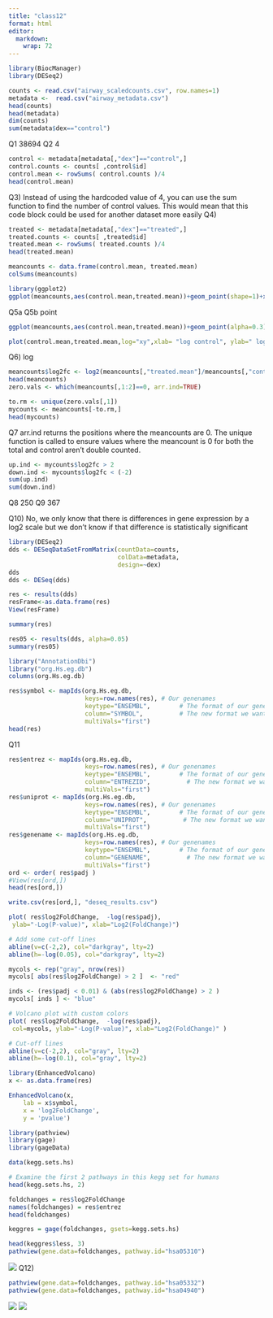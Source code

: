 ```yaml
---
title: "class12"
format: html
editor: 
  markdown: 
    wrap: 72
---
```


```r
library(BiocManager)
library(DESeq2)
```

```r
counts <- read.csv("airway_scaledcounts.csv", row.names=1)
metadata <-  read.csv("airway_metadata.csv")
head(counts)
head(metadata)
dim(counts)
sum(metadata$dex=="control")
```

Q1 38694 Q2 4

```r
control <- metadata[metadata[,"dex"]=="control",]
control.counts <- counts[ ,control$id]
control.mean <- rowSums( control.counts )/4 
head(control.mean)
```

Q3) Instead of using the hardcoded value of 4, you can use the sum
function to find the number of control values. This would mean that this
code block could be used for another dataset more easily Q4)

```r
treated <- metadata[metadata[,"dex"]=="treated",]
treated.counts <- counts[ ,treated$id]
treated.mean <- rowSums( treated.counts )/4 
head(treated.mean)
```

```r
meancounts <- data.frame(control.mean, treated.mean)
colSums(meancounts)
```

```r
library(ggplot2)
ggplot(meancounts,aes(control.mean,treated.mean))+geom_point(shape=1)+xlab("control")+ylab("treated")
```

Q5a Q5b point

```r
ggplot(meancounts,aes(control.mean,treated.mean))+geom_point(alpha=0.3)+xlab("control")+ylab("treated")
```

```r
plot(control.mean,treated.mean,log="xy",xlab= "log control", ylab=" log treated")
```

Q6) log

```r
meancounts$log2fc <- log2(meancounts[,"treated.mean"]/meancounts[,"control.mean"])
head(meancounts)
zero.vals <- which(meancounts[,1:2]==0, arr.ind=TRUE)

to.rm <- unique(zero.vals[,1])
mycounts <- meancounts[-to.rm,]
head(mycounts)
```

Q7 arr.ind returns the positions where the meancounts are 0. The unique
function is called to ensure values where the meancount is 0 for both
the total and control aren't double counted.

```r
up.ind <- mycounts$log2fc > 2
down.ind <- mycounts$log2fc < (-2)
sum(up.ind)
sum(down.ind)
```

Q8 250 Q9 367

Q10) No, we only know that there is differences in gene expression by a
log2 scale but we don't know if that difference is statistically
significant

```r
library(DESeq2)
dds <- DESeqDataSetFromMatrix(countData=counts, 
                              colData=metadata, 
                              design=~dex)
dds
dds <- DESeq(dds)
```

```r
res <- results(dds)
resFrame<-as.data.frame(res)
View(resFrame)
```

```r
summary(res)
```

```r
res05 <- results(dds, alpha=0.05)
summary(res05)
```

```r
library("AnnotationDbi")
library("org.Hs.eg.db")
columns(org.Hs.eg.db)
```

```r
res$symbol <- mapIds(org.Hs.eg.db,
                     keys=row.names(res), # Our genenames
                     keytype="ENSEMBL",        # The format of our genenames
                     column="SYMBOL",          # The new format we want to add
                     multiVals="first")
head(res)
```

Q11

```r
res$entrez <- mapIds(org.Hs.eg.db,
                     keys=row.names(res), # Our genenames
                     keytype="ENSEMBL",        # The format of our genenames
                     column="ENTREZID",          # The new format we want to add
                     multiVals="first")
res$uniprot <- mapIds(org.Hs.eg.db,
                     keys=row.names(res), # Our genenames
                     keytype="ENSEMBL",        # The format of our genenames
                     column="UNIPROT",          # The new format we want to add
                     multiVals="first")
res$genename <- mapIds(org.Hs.eg.db,
                     keys=row.names(res), # Our genenames
                     keytype="ENSEMBL",        # The format of our genenames
                     column="GENENAME",          # The new format we want to add
                     multiVals="first")
ord <- order( res$padj )
#View(res[ord,])
head(res[ord,])
```

```r
write.csv(res[ord,], "deseq_results.csv")
```

```r
plot( res$log2FoldChange,  -log(res$padj), 
 ylab="-Log(P-value)", xlab="Log2(FoldChange)")

# Add some cut-off lines
abline(v=c(-2,2), col="darkgray", lty=2)
abline(h=-log(0.05), col="darkgray", lty=2)
```

```r
mycols <- rep("gray", nrow(res))
mycols[ abs(res$log2FoldChange) > 2 ]  <- "red" 

inds <- (res$padj < 0.01) & (abs(res$log2FoldChange) > 2 )
mycols[ inds ] <- "blue"

# Volcano plot with custom colors 
plot( res$log2FoldChange,  -log(res$padj), 
 col=mycols, ylab="-Log(P-value)", xlab="Log2(FoldChange)" )

# Cut-off lines
abline(v=c(-2,2), col="gray", lty=2)
abline(h=-log(0.1), col="gray", lty=2)
```

```r
library(EnhancedVolcano)
x <- as.data.frame(res)

EnhancedVolcano(x,
    lab = x$symbol,
    x = 'log2FoldChange',
    y = 'pvalue')
```

```r
library(pathview)
library(gage)
library(gageData)

data(kegg.sets.hs)

# Examine the first 2 pathways in this kegg set for humans
head(kegg.sets.hs, 2)
```

```r
foldchanges = res$log2FoldChange
names(foldchanges) = res$entrez
head(foldchanges)
```

```r
keggres = gage(foldchanges, gsets=kegg.sets.hs)
```

```r
head(keggres$less, 3)
pathview(gene.data=foldchanges, pathway.id="hsa05310")
```

![](hsa05310.pathview.png) Q12)

```r
pathview(gene.data=foldchanges, pathway.id="hsa05332")
pathview(gene.data=foldchanges, pathway.id="hsa04940")
```

![](hsa05332.pathview.png) ![](hsa04940.pathview.png)
